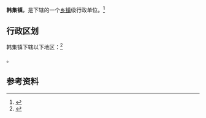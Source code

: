 {{中国乡级行政区|37/17/21/105/000}}

'''韩集镇'''，是{{PRC admin/fullname|37/17/21/105/000|3}}下辖的一个[[乡镇|乡镇]]级行政单位。<ref>{{PRC admin/ref sgc|{{PRC admin/parent|37/17/21/105/000}}}}</ref>

== 行政区划 ==

韩集镇下辖以下地区：<ref>{{PRC admin/ref sgc|37/17/21/105/000}}</ref>

{{PRC admin/children|37/17/21/105/000}}。

== 参考资料 ==

{{reflist}}

{{行政区划小作品}}
{{PRC admin/navcat|37/17/21/105/000}}